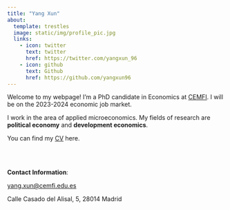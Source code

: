 ```yaml
---
title: "Yang Xun"
about: 
  template: trestles
  image: static/img/profile_pic.jpg
  links:
    - icon: twitter
      text: twitter
      href: https://twitter.com/yangxun_96
    - icon: github
      text: Github
      href: https://github.com/yangxun96
---
```


Welcome to my webpage! I'm a PhD candidate in Economics at [CEMFI](https://www.cemfi.es/index.asp). I will be on the 2023-2024 economic job market.

I work in the area of applied microeconomics. My fields of research are **political economy** and **development economics**.

You can find my [CV](https://yangxun96.github.io/cv/CV_YangXun.pdf) here.

<br>
<br>

**Contact Information**: 

<yang.xun@cemfi.edu.es>

Calle Casado del Alisal, 5,
28014 Madrid

